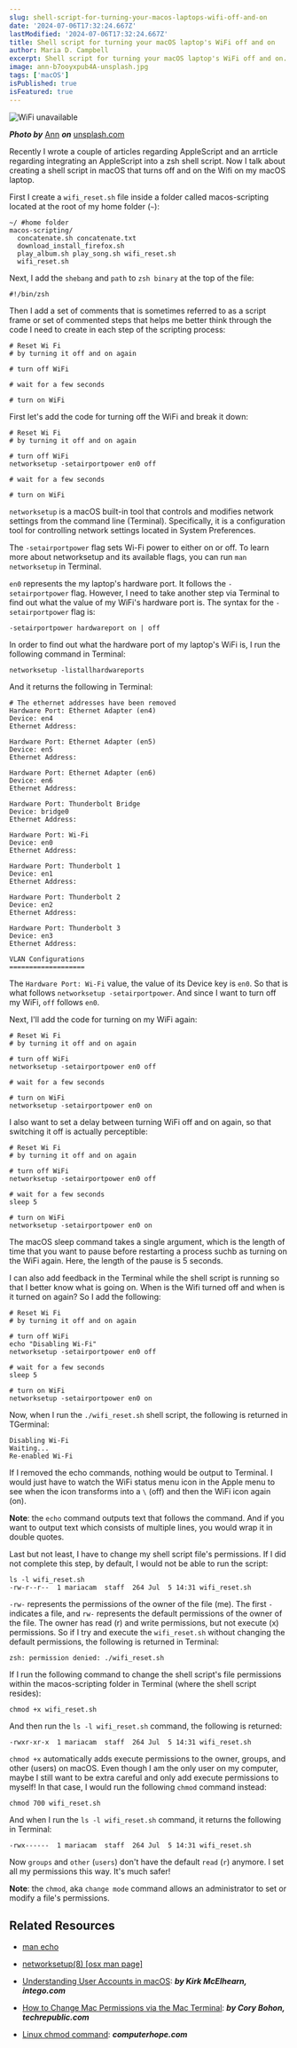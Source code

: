 ```yaml
---
slug: shell-script-for-turning-your-macos-laptops-wifi-off-and-on
date: '2024-07-06T17:32:24.667Z'
lastModified: '2024-07-06T17:32:24.667Z'
title: Shell script for turning your macOS laptop's WiFi off and on
author: Maria D. Campbell
excerpt: Shell script for turning your macOS laptop's WiFi off and on.
image: ann-b7ooyxpub4A-unsplash.jpg
tags: ['macOS']
isPublished: true
isFeatured: true
---
```


![WiFi unavailable](ann-b7ooyxpub4A-unsplash.jpg)

**_Photo by_** [Ann](https://unsplash.com/@ann10) **_on_**
[unsplash.com](https://unsplash.com/photos/there-is-no-wifi-in-the-forest-but-you-will-find-a-better-connection-b7ooyxpub4A)

Recently I wrote a couple of articles regarding AppleScript and an arrticle
regarding integrating an AppleScript into a zsh shell script. Now I talk about
creating a shell script in macOS that turns off and on the Wifi on my macOS
laptop.

First I create a `wifi_reset.sh` file inside a folder called macos-scripting
located at the root of my home folder (`~`):

```shell
~/ #home folder
macos-scripting/
  concatenate.sh concatenate.txt
  download_install_firefox.sh
  play_album.sh play_song.sh wifi_reset.sh
  wifi_reset.sh
```

Next, I add the `shebang` and `path` to `zsh binary` at the top of the file:

```shell
#!/bin/zsh
```

Then I add a set of comments that is sometimes referred to as a script frame or
set of commented steps that helps me better think through the code I need to
create in each step of the scripting process:

```shell
# Reset Wi Fi
# by turning it off and on again

# turn off WiFi

# wait for a few seconds

# turn on WiFi
```

First let's add the code for turning off the WiFi and break it down:

```shell
# Reset Wi Fi
# by turning it off and on again

# turn off WiFi
networksetup -setairportpower en0 off

# wait for a few seconds

# turn on WiFi
```

`networksetup` is a macOS built-in tool that controls and modifies network
settings from the command line (Terminal). Specifically, it is a configuration
tool for controlling network settings located in System Preferences.

The `-setairportpower` flag sets Wi-Fi power to either on or off. To learn more
about networksetup and its available flags, you can run `man networksetup` in
Terminal.

`en0` represents the my laptop's hardware port. It follows the
`-setairportpower` flag. However, I need to take another step via Terminal to
find out what the value of my WiFi's hardware port is. The syntax for the
`-setairportpower` flag is:

```shell
-setairportpower hardwareport on | off
```

In order to find out what the hardware port of my laptop's WiFi is, I run the
following command in Terminal:

```shell
networksetup -listallhardwareports
```

And it returns the following in Terminal:

```shell
# The ethernet addresses have been removed
Hardware Port: Ethernet Adapter (en4)
Device: en4
Ethernet Address:

Hardware Port: Ethernet Adapter (en5)
Device: en5
Ethernet Address:

Hardware Port: Ethernet Adapter (en6)
Device: en6
Ethernet Address:

Hardware Port: Thunderbolt Bridge
Device: bridge0
Ethernet Address:

Hardware Port: Wi-Fi
Device: en0
Ethernet Address:

Hardware Port: Thunderbolt 1
Device: en1
Ethernet Address:

Hardware Port: Thunderbolt 2
Device: en2
Ethernet Address:

Hardware Port: Thunderbolt 3
Device: en3
Ethernet Address:

VLAN Configurations
===================
```

The `Hardware Port: Wi-Fi` value, the value of its Device key is `en0`. So that
is what follows `networksetup -setairportpower`. And since I want to turn off my
WiFi, `off` follows `en0`.

Next, I'll add the code for turning on my WiFi again:

```shell
# Reset Wi Fi
# by turning it off and on again

# turn off WiFi
networksetup -setairportpower en0 off

# wait for a few seconds

# turn on WiFi
networksetup -setairportpower en0 on
```

I also want to set a delay between turning WiFi off and on again, so that
switching it off is actually perceptible:

```shell
# Reset Wi Fi
# by turning it off and on again

# turn off WiFi
networksetup -setairportpower en0 off

# wait for a few seconds
sleep 5

# turn on WiFi
networksetup -setairportpower en0 on
```

The macOS sleep command takes a single argument, which is the length of time
that you want to pause before restarting a process suchb as turning on the WiFi
again. Here, the length of the pause is 5 seconds.

I can also add feedback in the Terminal while the shell script is running so
that I better know what is going on. When is the Wifi turned off and when is it
turned on again? So I add the following:

```shell
# Reset Wi Fi
# by turning it off and on again

# turn off WiFi
echo "Disabling Wi-Fi"
networksetup -setairportpower en0 off

# wait for a few seconds
sleep 5

# turn on WiFi
networksetup -setairportpower en0 on
```

Now, when I run the `./wifi_reset.sh` shell script, the following is returned in
TGerminal:

```shell
Disabling Wi-Fi
Waiting...
Re-enabled Wi-Fi
```

If I removed the echo commands, nothing would be output to Terminal. I would
just have to watch the WiFi status menu icon in the Apple menu to see when the
icon transforms into a `\` (off) and then the WiFi icon again (on).

**Note**: the `echo` command outputs text that follows the command. And if you
want to output text which consists of multiple lines, you would wrap it in
double quotes.

Last but not least, I have to change my shell script file's permissions. If I
did not complete this step, by default, I would not be able to run the script:

```shell
ls -l wifi_reset.sh
-rw-r--r--  1 mariacam  staff  264 Jul  5 14:31 wifi_reset.sh
```

`-rw-` represents the permissions of the owner of the file (me). The first `-`
indicates a file, and `rw-` represents the default permissions of the owner of
the file. The owner has read (r) and write permissions, but not execute (x)
permissions. So if I try and execute the `wifi_reset.sh` without changing the
default permissions, the following is returned in Terminal:

```shell
zsh: permission denied: ./wifi_reset.sh
```

If I run the following command to change the shell script's file permissions
within the macos-scripting folder in Terminal (where the shell script resides):

```shell
chmod +x wifi_reset.sh
```

And then run the `ls -l wifi_reset.sh` command, the following is returned:

```shell
-rwxr-xr-x  1 mariacam  staff  264 Jul  5 14:31 wifi_reset.sh
```

`chmod +x` automatically adds execute permissions to the owner, groups, and
other (users) on macOS. Even though I am the only user on my computer, maybe I
still want to be extra careful and only add execute permissions to myself! In
that case, I would run the following `chmod` command instead:

```shell
chmod 700 wifi_reset.sh
```

And when I run the `ls -l wifi_reset.sh` command, it returns the following in
Terminal:

```shell
-rwx------  1 mariacam  staff  264 Jul  5 14:31 wifi_reset.sh
```

Now `groups` and `other` (`users`) don't have the default `read` (`r`) anymore.
I set all my permissions this way. It's much safer!

**Note**: the `chmod`, aka `change mode` command allows an administrator to set
or modify a file's permissions.

## Related Resources

-   [man echo](https://ss64.com/mac/echo.html)

-   [networksetup(8) [osx man page]](https://www.unix.com/man-page/osx/8/networksetup/)

-   [Understanding User Accounts in macOS](https://www.intego.com/mac-security-blog/understanding-user-accounts-in-macos/):
    **_by Kirk McElhearn, intego.com_**

-   [How to Change Mac Permissions via the Mac Terminal](https://www.techrepublic.com/article/change-mac-permissions-via-the-command-line-to-save-time/):
    **_by Cory Bohon, techrepublic.com_**

-   [Linux chmod command](https://www.computerhope.com/unix/uchmod.htm):
    **_computerhope.com_**
